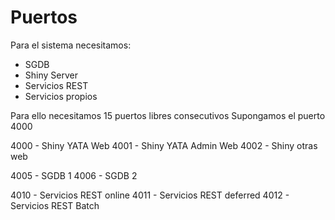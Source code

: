# Puertos

Para el sistema necesitamos:

- SGDB
- Shiny Server
- Servicios REST
- Servicios propios

Para ello necesitamos 15 puertos libres consecutivos
Supongamos el puerto 4000

4000 - Shiny YATA Web
4001 - Shiny YATA Admin Web
4002 - Shiny otras web

4005 - SGDB 1
4006 - SGDB 2

4010 - Servicios REST online
4011 - Servicios REST deferred
4012 - Servicios REST Batch
